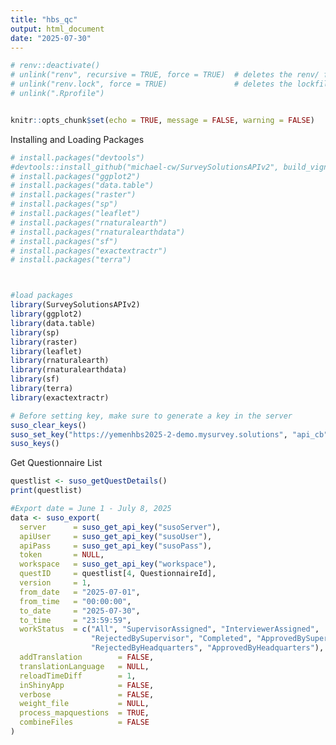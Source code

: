 ```yaml
---
title: "hbs_qc"
output: html_document
date: "2025-07-30"
---
```


```r
# renv::deactivate() 
# unlink("renv", recursive = TRUE, force = TRUE)  # deletes the renv/ folder
# unlink("renv.lock", force = TRUE)               # deletes the lockfile
# unlink(".Rprofile")


knitr::opts_chunk$set(echo = TRUE, message = FALSE, warning = FALSE)
```



Installing and Loading Packages

```r
# install.packages("devtools")
#devtools::install_github("michael-cw/SurveySolutionsAPIv2", build_vignettes = T)
# install.packages("ggplot2")
# install.packages("data.table")
# install.packages("raster")
# install.packages("sp")
# install.packages("leaflet")
# install.packages("rnaturalearth")
# install.packages("rnaturalearthdata")
# install.packages("sf")
# install.packages("exactextractr")
# install.packages("terra")



#load packages
library(SurveySolutionsAPIv2)
library(ggplot2)
library(data.table)
library(sp)
library(raster)
library(leaflet)
library(rnaturalearth)
library(rnaturalearthdata)
library(sf)
library(terra)
library(exactextractr)
```



```r
# Before setting key, make sure to generate a key in the server
suso_clear_keys()
suso_set_key("https://yemenhbs2025-2-demo.mysurvey.solutions", "api_cb", "yemenHBS2025!", "primary")
suso_keys()
```
Get Questionnaire List 

```r
questlist <- suso_getQuestDetails()
print(questlist)

```

```r

#Export date = June 1 - July 8, 2025
data <- suso_export(
  server      = suso_get_api_key("susoServer"),
  apiUser     = suso_get_api_key("susoUser"),
  apiPass     = suso_get_api_key("susoPass"),
  token       = NULL,
  workspace   = suso_get_api_key("workspace"),
  questID     = questlist[4, QuestionnaireId],
  version     = 1,
  from_date   = "2025-07-01",
  from_time   = "00:00:00",
  to_date     = "2025-07-30",
  to_time     = "23:59:59",
  workStatus  = c("All", "SupervisorAssigned", "InterviewerAssigned",
                  "RejectedBySupervisor", "Completed", "ApprovedBySupervisor",
                  "RejectedByHeadquarters", "ApprovedByHeadquarters"),
  addTranslation        = FALSE,
  translationLanguage   = NULL,
  reloadTimeDiff        = 1,
  inShinyApp            = FALSE,
  verbose               = FALSE,
  weight_file           = NULL,
  process_mapquestions  = TRUE,
  combineFiles          = FALSE
)

```
